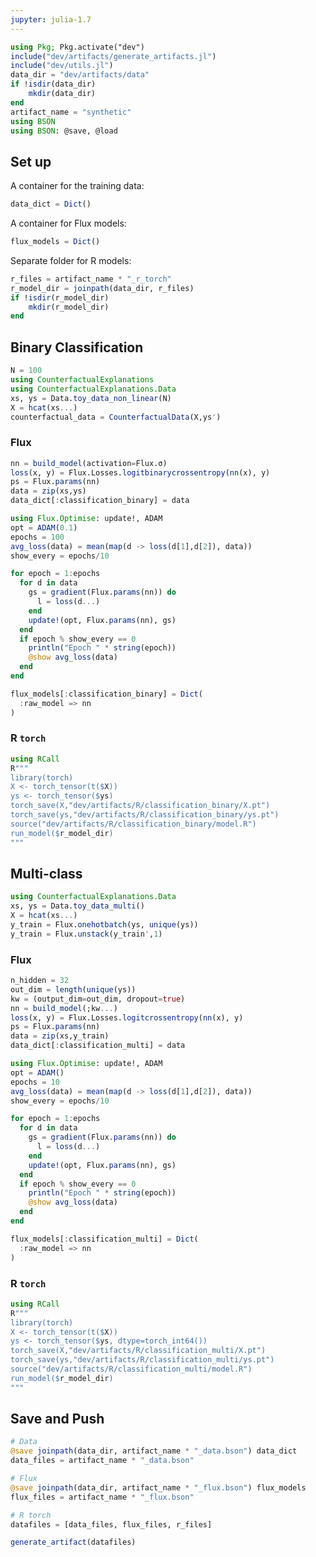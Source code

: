 ```yaml
---
jupyter: julia-1.7
---
```


```julia
using Pkg; Pkg.activate("dev")
include("dev/artifacts/generate_artifacts.jl")
include("dev/utils.jl")
data_dir = "dev/artifacts/data"
if !isdir(data_dir)
    mkdir(data_dir)
end
artifact_name = "synthetic"
using BSON
using BSON: @save, @load
```

## Set up

A container for the training data:

```julia
data_dict = Dict()
```

A container for Flux models:

```julia
flux_models = Dict()
```

Separate folder for R models:

```julia
r_files = artifact_name * "_r_torch"
r_model_dir = joinpath(data_dir, r_files)
if !isdir(r_model_dir)
    mkdir(r_model_dir)
end
```


## Binary Classification

```julia
N = 100
using CounterfactualExplanations
using CounterfactualExplanations.Data
xs, ys = Data.toy_data_non_linear(N)
X = hcat(xs...)
counterfactual_data = CounterfactualData(X,ys')
```

### Flux

```julia
nn = build_model(activation=Flux.σ)
loss(x, y) = Flux.Losses.logitbinarycrossentropy(nn(x), y)
ps = Flux.params(nn)
data = zip(xs,ys)
data_dict[:classification_binary] = data
```

```julia
using Flux.Optimise: update!, ADAM
opt = ADAM(0.1)
epochs = 100
avg_loss(data) = mean(map(d -> loss(d[1],d[2]), data))
show_every = epochs/10

for epoch = 1:epochs
  for d in data
    gs = gradient(Flux.params(nn)) do
      l = loss(d...)
    end
    update!(opt, Flux.params(nn), gs)
  end
  if epoch % show_every == 0
    println("Epoch " * string(epoch))
    @show avg_loss(data)
  end
end
```

```julia
flux_models[:classification_binary] = Dict(
  :raw_model => nn
)
```

### R `torch`

```julia
using RCall
R"""
library(torch)
X <- torch_tensor(t($X))
ys <- torch_tensor($ys)
torch_save(X,"dev/artifacts/R/classification_binary/X.pt")
torch_save(ys,"dev/artifacts/R/classification_binary/ys.pt")
source("dev/artifacts/R/classification_binary/model.R")
run_model($r_model_dir)
"""
```

## Multi-class

```julia
using CounterfactualExplanations.Data
xs, ys = Data.toy_data_multi()
X = hcat(xs...)
y_train = Flux.onehotbatch(ys, unique(ys))
y_train = Flux.unstack(y_train',1)
```

### Flux

```julia
n_hidden = 32
out_dim = length(unique(ys))
kw = (output_dim=out_dim, dropout=true)
nn = build_model(;kw...)
loss(x, y) = Flux.Losses.logitcrossentropy(nn(x), y)
ps = Flux.params(nn)
data = zip(xs,y_train)
data_dict[:classification_multi] = data
```

```julia
using Flux.Optimise: update!, ADAM
opt = ADAM()
epochs = 10
avg_loss(data) = mean(map(d -> loss(d[1],d[2]), data))
show_every = epochs/10

for epoch = 1:epochs
  for d in data
    gs = gradient(Flux.params(nn)) do
      l = loss(d...)
    end
    update!(opt, Flux.params(nn), gs)
  end
  if epoch % show_every == 0
    println("Epoch " * string(epoch))
    @show avg_loss(data)
  end
end
```

```julia
flux_models[:classification_multi] = Dict(
  :raw_model => nn
)
```

### R `torch`

```julia
using RCall
R"""
library(torch)
X <- torch_tensor(t($X))
ys <- torch_tensor($ys, dtype=torch_int64())
torch_save(X,"dev/artifacts/R/classification_multi/X.pt")
torch_save(ys,"dev/artifacts/R/classification_multi/ys.pt")
source("dev/artifacts/R/classification_multi/model.R")
run_model($r_model_dir)
"""
```

## Save and Push

```julia
# Data
@save joinpath(data_dir, artifact_name * "_data.bson") data_dict
data_files = artifact_name * "_data.bson"

# Flux
@save joinpath(data_dir, artifact_name * "_flux.bson") flux_models
flux_files = artifact_name * "_flux.bson"

# R torch
datafiles = [data_files, flux_files, r_files]

generate_artifact(datafiles)
```




